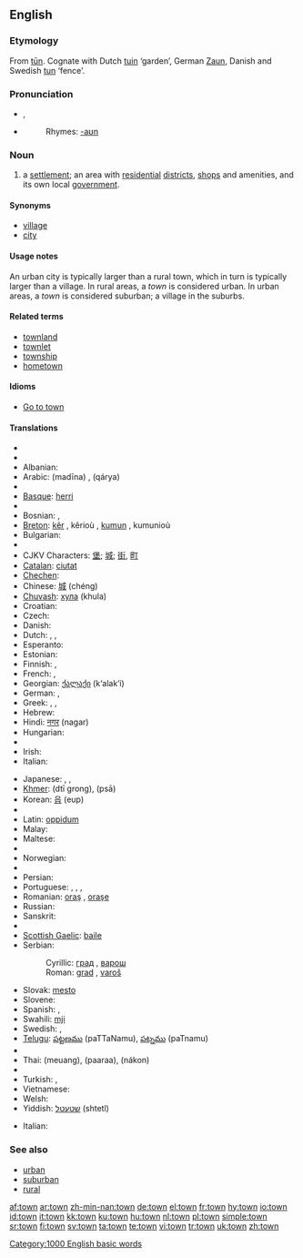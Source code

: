 ==English==

{{rank|show|terms|sort|435|town|dark|ye|common}}

===Etymology===
From {{OE.}} [[tun|tūn]]. Cognate with Dutch [[tuin]] ‘garden’, German [[Zaun]], Danish and Swedish [[tun]] ‘fence’.

===Pronunciation===
* {{IPA|/taʊ̯n/}}, {{SAMPA|/taUn/}}
* {{audio|en-us-town.ogg|Audio (US)}}
*: Rhymes: [[Rhymes:English:-aʊn|-aʊn]]

===Noun===
{{wikipedia}}
{{en-noun}}

# a [[settlement]]; an area with [[residential]] [[district]]s, [[shop]]s and amenities, and its own local [[government]].

====Synonyms====
* [[village]]
* [[city]]

====Usage notes====
An urban city is typically larger than a rural town, which in turn is typically larger than a village. In rural areas, a ''town'' is considered urban. In urban areas, a ''town'' is considered suburban; a village in the suburbs.

====Related terms====
* [[townland]]
* [[townlet]]
* [[township]]
* [[hometown]]

====Idioms====
* [[Go to town]]

====Translations====
{{trans-top|noun}}
* {{trreq|Afrikaans}}
* {{trreq|Ainu}}
* Albanian: {{t-|sq|qytet|xs=Albanian}}
* Arabic: {{Arab|[[مدينة]]}} (madīna) {{f}}, {{Arab|[[قرية|قَرْيَةٌ]]}} (qárya) {{f}}
* {{trreq|Armenian}}
* [[Basque]]: [[herri]]
* {{trreq|Bengali}}
* Bosnian: {{t-|bs|grad|m}}, {{t-|bs|varoš}}
* [[Breton]]: [[kêr]] {{f}}, kêrioù {{p}}, [[kumun]] {{f}}, kumunioù {{p}}
* Bulgarian: {{t+|bg|град|m|tr=grad|sc=Cyrl}}
* {{trreq|Burmese}}
* CJKV Characters: [[堡]]; [[城]]; [[街]], [[町]]
* [[Catalan]]: [[ciutat]]
* [[Chechen]]: {{tø|ce|юрт|tr=jurt|sc=Cyrl|xs=Chechen}}
* Chinese: [[城]] (chéng)
* [[Chuvash]]: [[хула]] (khula)
* Croatian: {{t+|hr|grad|m|tr=grâd}}
* Czech: {{t+|cs|město|n}}
* Danish: {{t-|da|by}}
* Dutch: {{t+|nl|gemeente|f}}, {{t+|nl|stad|f}}, {{t-|nl|nederzetting|f}}
* Esperanto: {{t+|eo|urbo|xs=Esperanto}}
* Estonian: {{t+|et|linn}}
* Finnish: {{t+|fi|kunta}}, {{t+|fi|kaupunki}}
* French: {{t+|fr|commune|f}}, {{t+|fr|ville|f}}
* Georgian: [[ქალაქი]] (k‘alak‘i)
* German: {{t+|de|Gemeinde|f}}, {{t+|de|Stadt|f}}
* Greek: {{t+|el|κωμόπολη|f|tr=komópoli|sc=Grek}}, {{t+|el|πολίχνη|f|sc=Grek}}, {{t+|el|κώμη|f|sc=Grek}}
* Hebrew: {{t+|he|עיר|sc=Hebr}}
* Hindi: [[नगर]] (nagar)
* Hungarian: {{t+|hu|város}}
* {{trreq|Ido}}
* Irish: {{t-|ga|baile|m|xs=Irish}}
* Italian: {{t+|it|città|f}}
{{trans-mid}}
* Japanese: {{t+|ja|街|sc=Jpan}}, {{t+|ja|町|sc=Jpan}}, {{t-|ja|まち|tr=machi|sc=Jpan}}
* [[Khmer]]: {{Khmr|[[ទីក្រុង]]}} (dtī grong), {{Khmr|[[ផ្សារ]]}} (psā)
* Korean: [[읍]] (eup)
* {{trreq|Kurdish}}
* Latin: [[oppidum]] {{n}}
* Malay: {{t-|ms|bandar|xs=Malay}}
* Maltese: {{t-|mt|raħal|xs=Maltese}}
* {{trreq|Maori}}
* Norwegian: {{t+|no|by}}
* {{trreq|Old English}}
* Persian: {{fa-Arab|[[شهرک]]}}
* Portuguese: {{t+|pt|vila|f}}, {{t+|pt|aldeia|f}}, {{t+|pt|povoado|m}}, {{t+|pt|arraial|m}}
* Romanian: [[oraş]] {{n}}, [[oraşe]] {{p}}
* Russian: {{t+|ru|город|m|tr=górod|sc=Cyrl}}
* Sanskrit: {{t-|sa|नगर|n|tr=nágara|sc=Deva|xs=Sanskrit}}
* {{trreq|Scots}}
* [[Scottish Gaelic]]: [[baile#Scottish Gaelic|baile]] {{m}}
* Serbian:
*: Cyrillic: [[град#Serbian|град]] {{m}}, [[варош]]
*: Roman: [[grad]] {{m}}, [[varoš]]
* Slovak: [[mesto#Slova|mesto]] {{n}}
* Slovene: {{t+|sl|mesto|n}}
* Spanish: {{t+|es|ciudad|f}}, {{t+|es|pueblo|m}}
* Swahili: [[mji]]
* Swedish: {{t+|sv|stad|c}}, {{t+|sv|tätort|c}}
* [[Telugu]]: [[పట్టణము]] (paTTaNamu), [[పట్నము]] (paTnamu)
* {{trreq|Tetum}}
* Thai: {{Thai|[[เมือง]]}} (meuang), {{Thai|[[พารา]]}} (paaraa), {{Thai|[[นคร]]}} (nákon)
* {{trreq|Tongan}}
* Turkish: {{t+|tr|ilçe}}, {{t+|tr|kasaba}}
* Vietnamese: {{t+|vi|tỉnh|xs=Vietnamese}}
* Welsh: {{t-|cy|tref|f|xs=Welsh}}
* Yiddish: [[שטעטל]] (shtetl) {{n}}
{{trans-bottom}}

{{trans-top|adjective}}
* Italian: {{t+|it|comunale}}
{{trans-mid}}
{{trans-bottom}}

===See also===
* [[urban]]
* [[suburban]]
* [[rural]]

[[Category:1000 English basic words]]

[[af:town]]
[[ar:town]]
[[zh-min-nan:town]]
[[de:town]]
[[el:town]]
[[fr:town]]
[[hy:town]]
[[io:town]]
[[id:town]]
[[it:town]]
[[kk:town]]
[[ku:town]]
[[hu:town]]
[[nl:town]]
[[pl:town]]
[[simple:town]]
[[sr:town]]
[[fi:town]]
[[sv:town]]
[[ta:town]]
[[te:town]]
[[vi:town]]
[[tr:town]]
[[uk:town]]
[[zh:town]]